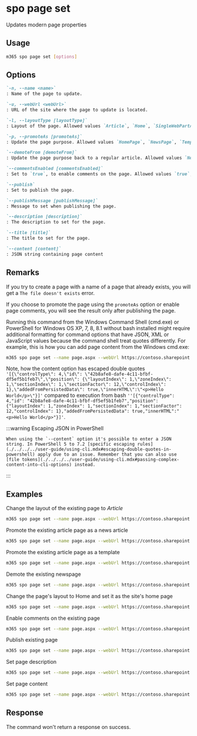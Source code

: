 
# spo page set

Updates modern page properties

## Usage

```sh
m365 spo page set [options]
```

## Options

```md definition-list
`-n, --name <name>`
: Name of the page to update.

`-u, --webUrl <webUrl>`
: URL of the site where the page to update is located.

`-l, --layoutType [layoutType]`
: Layout of the page. Allowed values `Article`, `Home`, `SingleWebPartAppPage`, `RepostPage`, `HeaderlessSearchResults`, `Spaces`, `Topic`.

`-p, --promoteAs [promoteAs]`
: Update the page purpose. Allowed values `HomePage`, `NewsPage`, `Template`.

`--demoteFrom [demoteFrom]`
: Update the page purpose back to a regular article. Allowed values `NewsPage`.

`--commentsEnabled [commentsEnabled]`
: Set to `true`, to enable comments on the page. Allowed values `true`, `false`.

`--publish`
: Set to publish the page.

`--publishMessage [publishMessage]`
: Message to set when publishing the page.

`--description [description]`
: The description to set for the page.

`--title [title]`
: The title to set for the page.

`--content [content]`
: JSON string containing page content
```

<Global />

## Remarks

If you try to create a page with a name of a page that already exists, you will get a `The file doesn't exists` error.

If you choose to promote the page using the `promoteAs` option or enable page comments, you will see the result only after publishing the page.

Running this command from the Windows Command Shell (cmd.exe) or PowerShell for Windows OS XP, 7, 8, 8.1 without bash installed might require additional formatting for command options that have JSON, XML or JavaScript values because the command shell treat quotes differently. For example, this is how you can add page content from the Windows cmd.exe:

```sh
m365 spo page set --name page.aspx --webUrl https://contoso.sharepoint.com/sites/a-team --content '[{\"controlType\": 4,\"id\": \"42b8afe8-dafe-4c11-bfbf-df5ef5b1feb7\",\"position\": {\"layoutIndex\": 1,\"zoneIndex\": 1,\"sectionIndex\": 1,\"sectionFactor\": 12,\"controlIndex\": 1},\"addedFromPersistedData\": true,\"innerHTML\":\"<p>Hello World</p>\"}]'
```

Note, how the content option has escaped double quotes `'[{\"controlType\": 4,\"id\": \"42b8afe8-dafe-4c11-bfbf-df5ef5b1feb7\",\"position\": {\"layoutIndex\": 1,\"zoneIndex\": 1,\"sectionIndex\": 1,\"sectionFactor\": 12,\"controlIndex\": 1},\"addedFromPersistedData\": true,\"innerHTML\":\"<p>Hello World</p>\"}]'` compared to execution from bash `''[{"controlType": 4,"id": "42b8afe8-dafe-4c11-bfbf-df5ef5b1feb7","position": {"layoutIndex": 1,"zoneIndex": 1,"sectionIndex": 1,"sectionFactor": 12,"controlIndex": 1},"addedFromPersistedData": true,"innerHTML":"<p>Hello World</p>"}]'`.

:::warning Escaping JSON in PowerShell

    When using the `--content` option it's possible to enter a JSON string. In PowerShell 5 to 7.2 [specific escaping rules](./../../../user-guide/using-cli.mdx#escaping-double-quotes-in-powershell) apply due to an issue. Remember that you can also use [file tokens](./../../../user-guide/using-cli.mdx#passing-complex-content-into-cli-options) instead.

:::

## Examples

Change the layout of the existing page to _Article_

```sh
m365 spo page set --name page.aspx --webUrl https://contoso.sharepoint.com/sites/a-team --layoutType Article
```

Promote the existing article page as a news article

```sh
m365 spo page set --name page.aspx --webUrl https://contoso.sharepoint.com/sites/a-team --promoteAs NewsPage
```

Promote the existing article page as a template

```sh
m365 spo page set --name page.aspx --webUrl https://contoso.sharepoint.com/sites/a-team --promoteAs Template
```

Demote the existing newspage

```sh
m365 spo page set --name page.aspx --webUrl https://contoso.sharepoint.com/sites/a-team --demoteFrom NewsPage
```

Change the page's layout to Home and set it as the site's home page

```sh
m365 spo page set --name page.aspx --webUrl https://contoso.sharepoint.com/sites/a-team --layoutType Home --promoteAs HomePage
```

Enable comments on the existing page

```sh
m365 spo page set --name page.aspx --webUrl https://contoso.sharepoint.com/sites/a-team --commentsEnabled true
```

Publish existing page

```sh
m365 spo page set --name page.aspx --webUrl https://contoso.sharepoint.com/sites/a-team --publish
```

Set page description

```sh
m365 spo page set --name page.aspx --webUrl https://contoso.sharepoint.com/sites/a-team --description "Description to add for the page"
```

Set page content

```sh
m365 spo page set --name page.aspx --webUrl https://contoso.sharepoint.com/sites/a-team --content '[{\"controlType\": 4,\"id\": \"42b8afe8-dafe-4c11-bfbf-df5ef5b1feb7\",\"position\": {\"layoutIndex\": 1,\"zoneIndex\": 1,\"sectionIndex\": 1,\"sectionFactor\": 12,\"controlIndex\": 1},\"addedFromPersistedData\": true,\"innerHTML\":\"<p>Hello World</p>\"}]'
```

## Response

The command won't return a response on success.
